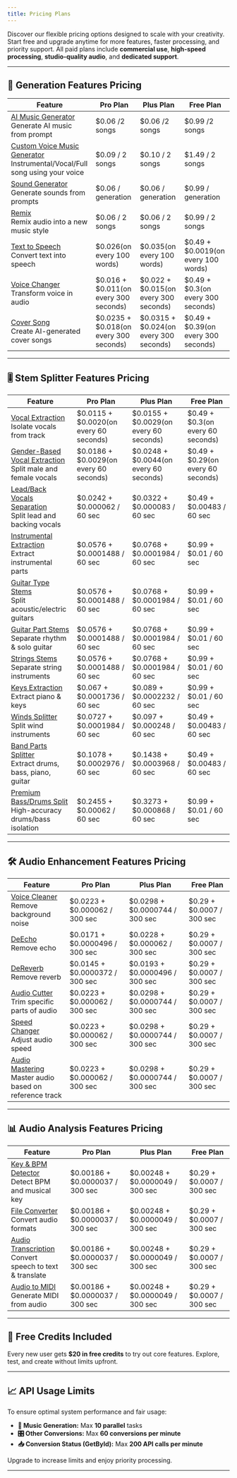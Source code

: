 ```yaml
---
title: Pricing Plans
---
```


Discover our flexible pricing options designed to scale with your creativity. Start free and upgrade anytime for more features, faster processing, and priority support. All paid plans include **commercial use**, **high-speed processing**, **studio-quality audio**, and **dedicated support**.

---

## 🧠 Generation Features Pricing

| Feature | Pro Plan | Plus Plan | Free Plan |
|--------|----------|-----------|-----------|
| [AI Music Generator](/api-documentation/conversions/musicai)<br />Generate AI music from prompt | \$0.06 /2 songs | \$0.06 /2 songs | \$0.99 /2 songs |
| [Custom Voice Music Generator](/api-documentation/conversions/musicai)<br />Instrumental/Vocal/Full song using your voice | \$0.09 / 2 songs | \$0.10 / 2 songs | \$1.49 / 2 songs |
| [Sound Generator](/api-documentation/conversions/soundgenerator)<br />Generate sounds from prompts | \$0.06 / generation | \$0.06 / generation | \$0.99 / generation |
| [Remix](/api-documentation/conversions/remix)<br />Remix audio into a new music style | \$0.06 / 2 songs | \$0.06 / 2 songs | \$0.99 / 2 songs |
| [Text to Speech](/api-documentation/conversions/texttospeech)<br />Convert text into speech | \$0.026(on every 100 words) | \$0.035(on every 100 words) | \$0.49 + \$0.0019(on every 100 words) |
| [Voice Changer](/api-documentation/conversions/voicechanger)<br />Transform voice in audio | \$0.016 + \$0.011(on every 300 seconds) | \$0.022 + \$0.015(on every 300 seconds) | \$0.49 + \$0.3(on every 300 seconds) |
| [Cover Song](/api-documentation/conversions/cover)<br />Create AI-generated cover songs | \$0.0235 + \$0.018(on every 300 seconds) | \$0.0315 + \$0.024(on every 300 seconds) | \$0.49 + \$0.39(on every 300 seconds) |

---

## 🎚️ Stem Splitter Features Pricing

| Feature | Pro Plan | Plus Plan | Free Plan |
|--------|----------|-----------|-----------|
| [Vocal Extraction](/api-documentation/conversions/extraction)<br />Isolate vocals from track | \$0.0115 + \$0.0020(on every 60 seconds) | \$0.0155 + \$0.0029(on every 60 seconds) | \$0.49 + \$0.3(on every 60 seconds) |
| [Gender-Based Vocal Extraction](/api-documentation/conversions/extraction)<br />Split male and female vocals | \$0.0186 + \$0.0029(on every 60 seconds) | \$0.0248 + \$0.0044(on every 60 seconds) | \$0.49 + \$0.29(on every 60 seconds) |
| [Lead/Back Vocals Separation](/api-documentation/conversions/extraction)<br />Split lead and backing vocals | \$0.0242 + \$0.000062 / 60 sec | \$0.0322 + \$0.000083 / 60 sec | \$0.49 + \$0.00483 / 60 sec |
| [Instrumental Extraction](/api-documentation/conversions/extraction)<br />Extract instrumental parts | \$0.0576 + \$0.0001488 / 60 sec | \$0.0768 + \$0.0001984 / 60 sec | \$0.99 + \$0.01 / 60 sec |
| [Guitar Type Stems](/api-documentation/conversions/extraction)<br />Split acoustic/electric guitars | \$0.0576 + \$0.0001488 / 60 sec | \$0.0768 + \$0.0001984 / 60 sec | \$0.99 + \$0.01 / 60 sec |
| [Guitar Part Stems](/api-documentation/conversions/extraction)<br />Separate rhythm & solo guitar | \$0.0576 + \$0.0001488 / 60 sec | \$0.0768 + \$0.0001984 / 60 sec | \$0.99 + \$0.01 / 60 sec |
| [Strings Stems](/api-documentation/conversions/extraction)<br />Separate string instruments | \$0.0576 + \$0.0001488 / 60 sec | \$0.0768 + \$0.0001984 / 60 sec | \$0.99 + \$0.01 / 60 sec |
| [Keys Extraction](/api-documentation/conversions/extraction)<br />Extract piano & keys | \$0.067 + \$0.0001736 / 60 sec | \$0.089 + \$0.0002232 / 60 sec | \$0.99 + \$0.01 / 60 sec |
| [Winds Splitter](/api-documentation/conversions/extraction)<br />Split wind instruments | \$0.0727 + \$0.0001984 / 60 sec | \$0.097 + \$0.000248 / 60 sec | \$0.49 + \$0.00483 / 60 sec |
| [Band Parts Splitter](/api-documentation/conversions/extraction)<br />Extract drums, bass, piano, guitar | \$0.1078 + \$0.0002976 / 60 sec | \$0.1438 + \$0.0003968 / 60 sec | \$0.49 + \$0.00483 / 60 sec |
| [Premium Bass/Drums Split](/api-documentation/conversions/extraction)<br />High-accuracy drums/bass isolation | \$0.2455 + \$0.00062 / 60 sec | \$0.3273 + \$0.000868 / 60 sec | \$0.99 + \$0.01 / 60 sec |

---

## 🛠️ Audio Enhancement Features Pricing

| Feature | Pro Plan | Plus Plan | Free Plan |
|--------|----------|-----------|-----------|
| [Voice Cleaner](/api-documentation/conversions/denoise)<br />Remove background noise | \$0.0223 + \$0.000062 / 300 sec | \$0.0298 + \$0.0000744 / 300 sec | \$0.29 + \$0.0007 / 300 sec |
| [DeEcho](/api-documentation/conversions/deecho)<br />Remove echo | \$0.0171 + \$0.0000496 / 300 sec | \$0.0228 + \$0.000062 / 300 sec | \$0.29 + \$0.0007 / 300 sec |
| [DeReverb](/api-documentation/conversions/dereverb)<br />Remove reverb | \$0.0145 + \$0.0000372 / 300 sec | \$0.0193 + \$0.0000496 / 300 sec | \$0.29 + \$0.0007 / 300 sec |
| [Audio Cutter](/api-documentation/conversions/audiocutter)<br />Trim specific parts of audio | \$0.0223 + \$0.000062 / 300 sec | \$0.0298 + \$0.0000744 / 300 sec | \$0.29 + \$0.0007 / 300 sec |
| [Speed Changer](/api-documentation/conversions/audiospeedchanger)<br />Adjust audio speed | \$0.0223 + \$0.000062 / 300 sec | \$0.0298 + \$0.0000744 / 300 sec | \$0.29 + \$0.0007 / 300 sec |
| [Audio Mastering](/api-documentation/conversions/audiomastering)<br />Master audio based on reference track | \$0.0223 + \$0.000062 / 300 sec | \$0.0298 + \$0.0000744 / 300 sec | \$0.29 + \$0.0007 / 300 sec |

---

## 📊 Audio Analysis Features Pricing

| Feature | Pro Plan | Plus Plan | Free Plan |
|--------|----------|-----------|-----------|
| [Key & BPM Detector](/api-documentation/conversions/extractkeybpm)<br />Detect BPM and musical key | \$0.00186 + \$0.0000037 / 300 sec | \$0.00248 + \$0.0000049 / 300 sec | \$0.29 + \$0.0007 / 300 sec |
| [File Converter](/api-documentation/conversions/fileconvert)<br />Convert audio formats | \$0.00186 + \$0.0000037 / 300 sec | \$0.00248 + \$0.0000049 / 300 sec | \$0.29 + \$0.0007 / 300 sec |
| [Audio Transcription](/api-documentation/conversions/audiotranscription)<br />Convert speech to text & translate | \$0.00186 + \$0.0000037 / 300 sec | \$0.00248 + \$0.0000049 / 300 sec | \$0.29 + \$0.0007 / 300 sec |
| [Audio to MIDI](/api-documentation/conversions/audiotomidi)<br />Generate MIDI from audio | \$0.00186 + \$0.0000037 / 300 sec | \$0.00248 + \$0.0000049 / 300 sec | \$0.29 + \$0.0007 / 300 sec |

--- 

## 🎁 Free Credits Included

Every new user gets **\$20 in free credits** to try out core features. Explore, test, and create without limits upfront.

---

## 📈 API Usage Limits

To ensure optimal system performance and fair usage:

- **🎼 Music Generation:** Max **10 parallel** tasks
- **🎛️ Other Conversions:** Max **60 conversions per minute**
- **📥 Conversion Status (GetById):** Max **200 API calls per minute**

Upgrade to increase limits and enjoy priority processing.

---

